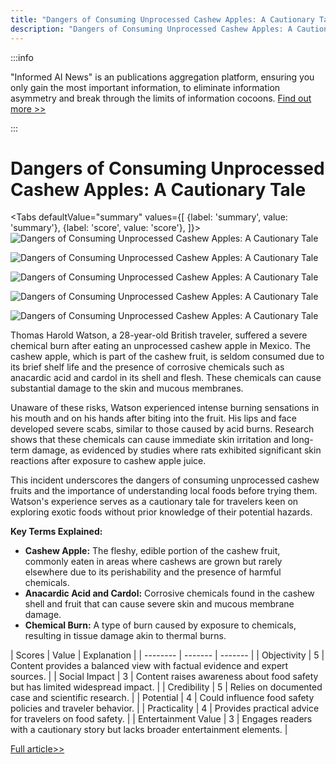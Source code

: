 ```yaml
---
title: "Dangers of Consuming Unprocessed Cashew Apples: A Cautionary Tale"
description: "Dangers of Consuming Unprocessed Cashew Apples: A Cautionary Tale"
---
```



:::info

"Informed AI News" is an publications aggregation platform, ensuring you only gain the most important information, to eliminate information asymmetry and break through the limits of information cocoons.  [Find out more >>](/docs/guides)

:::

# Dangers of Consuming Unprocessed Cashew Apples: A Cautionary Tale


<Tabs
	defaultValue="summary"
	values={[
	{label: 'summary', value: 'summary'},
	{label: 'score', value: 'score'},
]}>
<TabItem value="summary">
<img
  src="https://image.informedainews.com/2024/06/Foo-K9r-1717900622-0.jpg"
  alt="Dangers of Consuming Unprocessed Cashew Apples: A Cautionary Tale"
/>

<img
  src="https://image.informedainews.com/2024/06/Foo-AuJ-1717900622-1.jpg"
  alt="Dangers of Consuming Unprocessed Cashew Apples: A Cautionary Tale"
/>

<img
  src="https://image.informedainews.com/2024/06/Foo-cwx-1717900622-2.jpg"
  alt="Dangers of Consuming Unprocessed Cashew Apples: A Cautionary Tale"
/>

<img
  src="https://image.informedainews.com/2024/06/Foo-0gd-1717900622-3.jpg"
  alt="Dangers of Consuming Unprocessed Cashew Apples: A Cautionary Tale"
/>

<img
  src="https://image.informedainews.com/2024/06/Foo-tBR-1717900622-4.jpg"
  alt="Dangers of Consuming Unprocessed Cashew Apples: A Cautionary Tale"
/>



Thomas Harold Watson, a 28-year-old British traveler, suffered a severe chemical burn after eating an unprocessed cashew apple in Mexico. The cashew apple, which is part of the cashew fruit, is seldom consumed due to its brief shelf life and the presence of corrosive chemicals such as anacardic acid and cardol in its shell and flesh. These chemicals can cause substantial damage to the skin and mucous membranes.

Unaware of these risks, Watson experienced intense burning sensations in his mouth and on his hands after biting into the fruit. His lips and face developed severe scabs, similar to those caused by acid burns. Research shows that these chemicals can cause immediate skin irritation and long-term damage, as evidenced by studies where rats exhibited significant skin reactions after exposure to cashew apple juice.

This incident underscores the dangers of consuming unprocessed cashew fruits and the importance of understanding local foods before trying them. Watson's experience serves as a cautionary tale for travelers keen on exploring exotic foods without prior knowledge of their potential hazards.

**Key Terms Explained:**
- **Cashew Apple:** The fleshy, edible portion of the cashew fruit, commonly eaten in areas where cashews are grown but rarely elsewhere due to its perishability and the presence of harmful chemicals.
- **Anacardic Acid and Cardol:** Corrosive chemicals found in the cashew shell and fruit that can cause severe skin and mucous membrane damage.
- **Chemical Burn:** A type of burn caused by exposure to chemicals, resulting in tissue damage akin to thermal burns.
</TabItem>
<TabItem value="score">
	| Scores     | Value   | Explanation |
	| -------- | ------- | ------- |
	| Objectivity  | 5    | Content provides a balanced view with factual evidence and expert sources.    |
	| Social Impact | 3     | Content raises awareness about food safety but has limited widespread impact.    |
	| Credibility    | 5    | Relies on documented case and scientific research.    |
	| Potential    | 4    | Could influence food safety policies and traveler behavior.    |
	| Practicality    | 4    | Provides practical advice for travelers on food safety.    |
	| Entertainment Value    | 3    | Engages readers with a cautionary story but lacks broader entertainment elements.    |
</TabItem>
</Tabs>

[Full article>>](https://www.cnbeta.com.tw/articles/science/1434071.htm)
